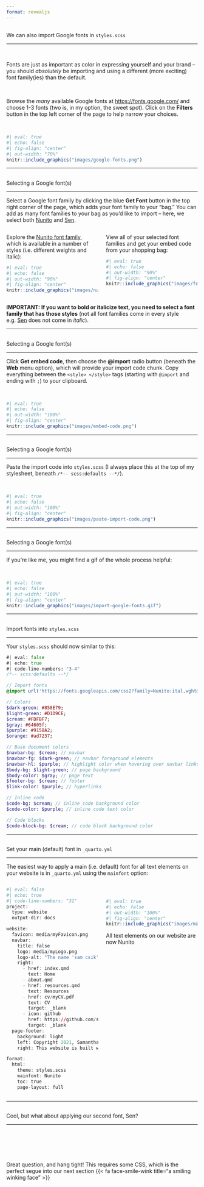 ```yaml
---
format: revealjs
---
```


## {#explore-fonts data-menu-title="Explore Google fonts"}

[We can also import Google fonts in `styles.scss`]{.slide-title2}

<hr>

<br>

Fonts are just as important as color in expressing yourself and your brand -- you should *absolutely* be importing and using a different (more exciting) font family(ies) than the default.

<br>

Browse the *many* available Google fonts at <https://fonts.google.com/> and choose 1-3 fonts (two is, in my option, the sweet spot). Click on the **Filters** button in the top left corner of the page to help narrow your choices.

<br>

```r
#| eval: true 
#| echo: false
#| fig-align: "center"
#| out-width: "70%" 
knitr::include_graphics("images/google-fonts.png")
```

---

## {#select-fonts1 data-menu-title="Select Fonts 1"}

[Selecting a Google font(s)]{.slide-title}

<hr>

Select a Google font family by clicking the blue **Get Font** button in the top right corner of the page, which adds your font family to your “bag.” You can add as many font families to your bag as you’d like to import -- here, we select both [Nunito](https://fonts.google.com/specimen/Nunito?query=nunito) and [Sen](https://fonts.google.com/specimen/Sen?query=sen).

:::: {.columns}

::: {.column width="50%"}
::: {.center-text .body-text-s .gray-text}
Explore the [Nunito font family](https://fonts.google.com/specimen/Nunito), which is available in a number of styles (i.e. different weights and italic):
:::
```r
#| eval: true
#| echo: false
#| out-width: "90%"
#| fig-align: "center"
knitr::include_graphics("images/nunito.png")
```
:::

::: {.column width="50%"}
::: {.center-text .body-text-s .gray-text}
View all of your selected font families and get your embed code from your shopping bag:
:::
```r
#| eval: true
#| echo: false
#| out-width: "90%"
#| fig-align: "center"
knitr::include_graphics("images/font-bag.png")
```
:::

::::

::: {.center-text .body-text-s}
[**IMPORTANT: If you want to bold or italicize text, you need to select a font family that has those styles**]{.teal-text} (not all font families come in every style e.g. [Sen](https://fonts.google.com/specimen/Sen?query=sen) does not come in *italic*).
:::

---

## {#select-fonts2 data-menu-title="Select Fonts 2"}

[Selecting a Google font(s)]{.slide-title}

<hr>

Click **Get embed code**, then choose the **@import** radio button (beneath the **Web** menu option), which will provide your import code chunk. Copy everything between the `<style> </style>` tags (starting with `@import` and ending with `;`) to your clipboard.

<br>

```r
#| eval: true
#| echo: false
#| out-width: "100%"
#| fig-align: "center"
knitr::include_graphics("images/embed-code.png")
```

---

## {#select-fonts3 data-menu-title="Select Fonts 3"}

[Selecting a Google font(s)]{.slide-title}

<hr>

Paste the import code into `styles.scss` (I always place this at the top of my stylesheet, beneath `/*-- scss:defaults --*/`).

<br>

```r
#| eval: true
#| echo: false
#| out-width: "100%"
#| fig-align: "center"
knitr::include_graphics("images/paste-import-code.png")
```

---

## {#select-fonts-gif data-menu-title="Select Fonts (gif)"}

[Selecting a Google font(s)]{.slide-title}

<hr>

If you're like me, you might find a gif of the whole process helpful:

<br>

```r
#| eval: true
#| echo: false
#| out-width: "100%"
#| fig-align: "center"
knitr::include_graphics("images/import-google-fonts.gif")
```

---

## {#font-scss data-menu-title="styles.scss with fonts"}

[Import fonts into `styles.scss`]{.slide-title}

<hr>
 
Your `styles.scss` should now similar to this:

```sass
#| eval: false
#| echo: true
#| code-line-numbers: "3-4"
/*-- scss:defaults --*/

// Import fonts
@import url('https://fonts.googleapis.com/css2?family=Nunito:ital,wght@0,200..1000;1,200..1000&family=Sen:wght@400..800&display=swap');

// Colors
$dark-green: #858E79;
$light-green: #D1D9CE;
$cream: #FDFBF7;
$gray: #64605f;
$purple: #9158A2;
$orange: #ad7237;

// Base document colors
$navbar-bg: $cream; // navbar
$navbar-fg: $dark-green; // navbar foreground elements
$navbar-hl: $purple; // highlight color when hovering over navbar links
$body-bg: $light-green; // page background 
$body-color: $gray; // page text 
$footer-bg: $cream; // footer 
$link-color: $purple; // hyperlinks 

// Inline code
$code-bg: $cream; // inline code background color
$code-color: $purple; // inline code text color

// Code blocks
$code-block-bg: $cream; // code block background color 
```

---

## {#default-font data-menu-title="Set default font"}

[Set your main (default) font in `_quarto.yml`]{.slide-title2}

<hr>

The easiest way to apply a main (i.e. default) font for all text elements on your website is in `_quarto.yml` using the `mainfont` option: 
 
:::: {.columns}

::: {.column width="50%"}
```r
#| eval: false
#| echo: true
#| code-line-numbers: "31"
project:
  type: website
  output-dir: docs

website:
  favicon: media/myFavicon.png
  navbar:
    title: false
    logo: media/myLogo.png
    logo-alt: "The name 'sam csik' written in green text. Above 'csik' is a dark green horizontal line, above which sits a green chick."
    right:
      - href: index.qmd
        text: Home
      - about.qmd
      - href: resources.qmd
        text: Resources
      - href: cv/myCV.pdf
        text: CV
        target: _blank
      - icon: github
        href: https://github.com/samanthacsik
        target: _blank
  page-footer:
    background: light
    left: Copyright 2021, Samantha Csik
    right: This website is built with {{< fa heart title="a heart" >}}, [{{< fa brands github title="GitHub octocat logo" >}}](https://github.com/samanthacsik/samanthacsik.github.io){target=_blank}, [{{< fa brands r-project title="R Project" >}}](https://www.r-project.org/about.html){target=_blank} and [Quarto](https://quarto.org/){target=_blank}

format:
  html:
    theme: styles.scss
    mainfont: Nunito
    toc: true
    page-layout: full
```
:::

::: {.column width="50%"}

<br>

```r
#| eval: true
#| echo: false
#| out-width: "100%"
#| fig-align: "center"
knitr::include_graphics("images/mainfont.png")
```

::: {.center-text .body-text-s .gray-text}
All text elements on our website are now Nunito
:::
:::
::::

---

## {#apply-other-fonts data-menu-title="Apply other fonts?"}

[Cool, but what about applying our second font, Sen?]{.slide-title}

<hr>

<br>
<br>
<br>
<br>

::: {.body-text-xl .center-text}
Great question, and hang tight! This requires some CSS, which is the perfect segue into our next section {{< fa face-smile-wink title="a smiling winking face" >}}
:::

<!-- --- -->

<!-- ::: {.body-text .topbr .bottombr} -->
<!-- **{{< fa angle-right >}}** If you plan to use multiple fonts, you can create Sass variables for each font type, then use those variables as you construct your CSS rules. For example, this slide deck uses three fonts (Sanchez, Montserrat, and Roboto Mono): -->
<!-- ::: -->

<!-- ```{css} -->
<!-- #| eval: false -->
<!-- #| echo: true -->
<!-- // Import fonts -->
<!-- @import url('https://fonts.googleapis.com/css2?family=Lato&family=Montserrat&family=Nunito+Sans:wght@200&family=Roboto+Mono:wght@300&family=Sanchez&display=swap'); -->

<!-- // Fonts -->
<!-- $font-family-serif: 'Sanchez', serif;  -->
<!-- $font-family-sans-serif: 'Montserrat', sans-serif;  -->
<!-- $font-family-monospace: 'Roboto Mono', monospace; -->
<!-- ``` -->

<!-- ::: {.body-text .topbr .bottombr} -->
<!-- **{{< fa angle-right >}}** You *must* import a higher font weight (e.g. 800), in addition to your standard "regular" weight, if you wish to **bold** text -- even bolding text using markdown syntax (e.g. `**this text is bold**`) will not work unless a higher font weight style is imported).  -->
<!-- ::: -->




